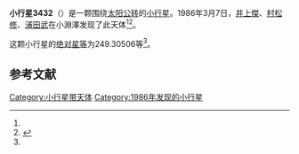{{Infobox planet
| bgcolour = #FFFFC0
| name = 3432 Kobuchizawa
| symbol = 
| image = 
| caption = 
| discovery = yes
| discovery_ref = 
| discoverer = [[井上傑|井上傑]]、[[村松修|村松修]]、[[浦田武|浦田武]]
| discovery_site = [[小淵澤|小淵澤]] 
| discovered = 1986年3月7日
| designations = yes
| mp_name = 
| named_after = 
| alt_names = 1986 EE/ 1930 FC / 1958 FK / 1958 GN / 1969 EL1 / 1975 FA / 1982 SK1
| mp_category = [[主带小行星|主带小行星]]
| orbit_ref = <ref name="a">[http://ssd.jpl.nasa.gov/sbdb.cgi?sstr=3432 3432 Kobuchizawa] {{Wayback|url=http://ssd.jpl.nasa.gov/sbdb.cgi?sstr=3432 |date=20200918061656 }}，小行星數據庫瀏覽器（JPL Small-Body Database Browser）－[[美国国家航空航天局|美国国家航空航天局]]喷气推进实验室</ref>
| epoch = 2456400.5 (2013年4月18日更新)
| aphelion = {{convert|3.9987226|AU|km|3|abbr=on|lk=out}}
| perihelion = {{convert|2.3794770|AU|km|3|abbr=on}}
| semimajor = {{convert|3.1890998|AU|km|3|abbr=on}}
| eccentricity = 0.2538719
| period = 2080.178396 [[日|日]]<br />5.7[[儒略年|儒略年]]
| avg_speed = 
| inclination = 12.97963
| asc_node = 9.24756
| mean_anomaly = 
| arg_peri = 249.30506
| satellites = 
| physical_characteristics = yes
| dimensions = 
| mass = 
| density = 
| surface_grav = 
| escape_velocity = 
| sidereal_day = 
| axial_tilt = 
| pole_ecliptic_lat = 
| pole_ecliptic_lon = 
| albedo = 
| temperatures= 
| temp_name1 = 
| mean_temp_1 = 
| max_temp_1 = 
| temp_name2 = 
| max_temp_2 = 
| spectral_type = 
| abs_magnitude = 249.30506
}}

'''小行星3432'''（{{lang-en|3432 Kobuchizawa}}）是一颗围绕[[太阳|太阳]][[公转|公转]]的[[小行星|小行星]]。1986年3月7日，[[井上傑|井上傑]]、[[村松修|村松修]]、[[浦田武|浦田武]]在小淵澤发现了此天体<ref name="a" /><ref>{{cite news|title=小行星列表|url=http://cfa-www.harvard.edu/iau/lists/NumberedMPs.txt|accessdate=2013-07-08|newspaper=哈佛大学|archive-date=2008-05-17|archive-url=https://web.archive.org/web/20080517010638/http://cfa-www.harvard.edu/iau/lists/NumberedMPs.txt|dead-url=no}}</ref>。

这颗小行星的[[绝对星等|绝对星等]]为249.30506等<ref name="a" />。

==参考文献==
{{reflist}}
{{Minor Planet Number|[[小行星3431|小行星3431]]|[[小行星3433|小行星3433]]}}

{{小天体}}

[[Category:小行星带天体|Category:小行星带天体]]
[[Category:1986年发现的小行星|Category:1986年发现的小行星]]

{{asteroid-stub}}